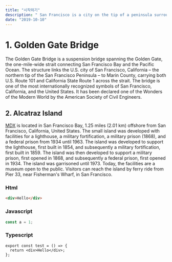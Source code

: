```yaml
---
title: "시작하기"
description: " San Francisco is a city on the tip of a peninsula surrounded by the Pacific Ocean and San Francisco Bay. It’s known for its year-round fog, iconic Golden Gate Bridge, cable cars and colorful Victorian houses. The Financial District’s Transamerica Pyramid is its most distinctive skyscraper. In the bay sits Alcatraz Island, site of the notorious former prison."
date: "2019-10-10"
---
```


# 1. Golden Gate Bridge

The Golden Gate Bridge is a suspension bridge spanning the Golden Gate, the one-mile-wide strait connecting San Francisco Bay and the Pacific Ocean. The structure links the U.S. city of San Francisco, California – the northern tip of the San Francisco Peninsula – to Marin County, carrying both U.S. Route 101 and California State Route 1 across the strait. The bridge is one of the most internationally recognized symbols of San Francisco, California, and the United States. It has been declared one of the Wonders of the Modern World by the American Society of Civil Engineers.

## 2. Alcatraz Island

[MDX](https://mdxjs.com)
is located in San Francisco Bay, 1.25 miles (2.01 km) offshore from San Francisco, California, United States. The small island was developed with facilities for a lighthouse, a military fortification, a military prison (1868), and a federal prison from 1934 until 1963. The island was developed to support the lighthouse, first built in 1854, and subsequently a military fortification, first built in 1859. The island was then developed to support a military prison, first opened in 1868, and subsequently a federal prison, first opened in 1934. The island was garrisoned until 1973. Today, the facilities are a museum open to the public. Visitors can reach the island by ferry ride from Pier 33, near Fisherman's Wharf, in San Francisco.

### Html

```html
<div>Hello</div>
```

### Javascript

```js
const a = 1;
```

### Typescript

```tsx
export const test = () => {
  return <div>Hello</div>;
};
```
